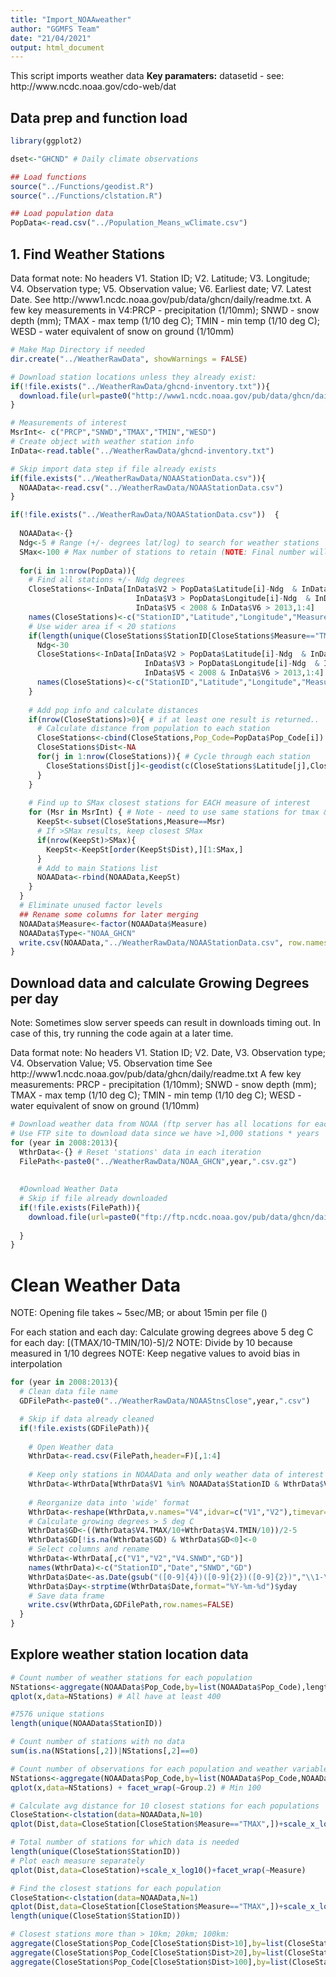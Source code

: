 ```yaml
---
title: "Import_NOAAweather"
author: "GGMFS Team"
date: "21/04/2021"
output: html_document
---
```




This script imports weather data 
**Key paramaters:**
datasetid - see: http://www.ncdc.noaa.gov/cdo-web/dat

## Data prep and function load
```r
library(ggplot2)

dset<-"GHCND" # Daily climate observations

## Load functions
source("../Functions/geodist.R")
source("../Functions/clstation.R")

## Load population data
PopData<-read.csv("../Population_Means_wClimate.csv")
```

## 1. Find Weather Stations
 Data format note: No headers V1. Station ID; V2. Latitude; V3. Longitude; V4. Observation type; V5. Observation value; V6. Earliest date; V7. Latest Date. See http://www1.ncdc.noaa.gov/pub/data/ghcn/daily/readme.txt. A few key measurements in V4:PRCP - precipitation (1/10mm); SNWD - snow depth (mm); TMAX - max temp (1/10 deg C); TMIN - min temp (1/10 deg C); WESD - water equivalent of snow on ground (1/10mm)
```r

# Make Map Directory if needed
dir.create("../WeatherRawData", showWarnings = FALSE)

# Download station locations unless they already exist:
if(!file.exists("../WeatherRawData/ghcnd-inventory.txt")){  
  download.file(url=paste0("http://www1.ncdc.noaa.gov/pub/data/ghcn/daily/ghcnd-inventory.txt"),destfile="../WeatherRawData/ghcnd-inventory.txt")
}

# Measurements of interest
MsrInt<- c("PRCP","SNWD","TMAX","TMIN","WESD")
# Create object with weather station info
InData<-read.table("../WeatherRawData/ghcnd-inventory.txt") 

# Skip import data step if file already exists
if(file.exists("../WeatherRawData/NOAAStationData.csv")){  
  NOAAData<-read.csv("../WeatherRawData/NOAAStationData.csv")
} 

if(!file.exists("../WeatherRawData/NOAAStationData.csv"))  {
  
  NOAAData<-{}
  Ndg<-5 # Range (+/- degrees lat/log) to search for weather stations
  SMax<-100 # Max number of stations to retain (NOTE: Final number will be smaller due to missing weather data, etc.)
  
  for(i in 1:nrow(PopData)){
    # Find all stations +/- Ndg degrees
    CloseStations<-InData[InData$V2 > PopData$Latitude[i]-Ndg  & InData$V2 < PopData$Latitude[i]+Ndg &
                            InData$V3 > PopData$Longitude[i]-Ndg  & InData$V3 < PopData$Longitude[i]+Ndg &
                            InData$V5 < 2008 & InData$V6 > 2013,1:4]
    names(CloseStations)<-c("StationID","Latitude","Longitude","Measure")
    # Use wider area if < 20 stations
    if(length(unique(CloseStations$StationID[CloseStations$Measure=="TMAX"]))<SMax){ 
      Ndg<-30
      CloseStations<-InData[InData$V2 > PopData$Latitude[i]-Ndg  & InData$V2 < PopData$Latitude[i]+Ndg &
                              InData$V3 > PopData$Longitude[i]-Ndg  & InData$V3 < PopData$Longitude[i]+Ndg &
                              InData$V5 < 2008 & InData$V6 > 2013,1:4]
      names(CloseStations)<-c("StationID","Latitude","Longitude","Measure")
    }
    
    # Add pop info and calculate distances
    if(nrow(CloseStations)>0){ # if at least one result is returned..
      # Calculate distance from population to each station
      CloseStations<-cbind(CloseStations,Pop_Code=PopData$Pop_Code[i])
      CloseStations$Dist<-NA
      for(j in 1:nrow(CloseStations)){ # Cycle through each station
        CloseStations$Dist[j]<-geodist(c(CloseStations$Latitude[j],CloseStations$Longitude[j],PopData$Latitude[i],PopData$Longitude[i]))   
      }
    }
    
    # Find up to SMax closest stations for EACH measure of interest
    for (Msr in MsrInt) { # Note - need to use same stations for tmax & tmin so don't do separately
      KeepSt<-subset(CloseStations,Measure==Msr)
      # If >SMax results, keep closest SMax 
      if(nrow(KeepSt)>SMax){
        KeepSt<-KeepSt[order(KeepSt$Dist),][1:SMax,]
      }
      # Add to main Stations list
      NOAAData<-rbind(NOAAData,KeepSt)
    }      
  }
  # Eliminate unused factor levels
  ## Rename some columns for later merging
  NOAAData$Measure<-factor(NOAAData$Measure)
  NOAAData$Type<-"NOAA_GHCN"
  write.csv(NOAAData,"../WeatherRawData/NOAAStationData.csv", row.names=FALSE) 
}
```


## Download data and calculate Growing Degrees per day
Note: Sometimes slow server speeds can result in downloads timing out. In case of this, try running the code again at a later time.

Data format note:
No headers V1. Station ID; V2. Date, V3. Observation type; V4. Observation Value; V5. Observation time
See http://www1.ncdc.noaa.gov/pub/data/ghcn/daily/readme.txt
A few key measurements:
PRCP - precipitation (1/10mm); SNWD - snow depth (mm); TMAX - max temp (1/10 deg C); TMIN - min temp (1/10 deg C); WESD - water equivalent of snow on ground (1/10mm) 
```r
# Download weather data from NOAA (ftp server has all locations for each year)
# Use FTP site to download data since we have >1,000 stations * years
for (year in 2008:2013){
  WthrData<-{} # Reset 'stations' data in each iteration
  FilePath<-paste0("../WeatherRawData/NOAA_GHCN",year,".csv.gz")
  
  
  #Download Weather Data
  # Skip if file already downloaded
  if(!file.exists(FilePath)){  
    download.file(url=paste0("ftp://ftp.ncdc.noaa.gov/pub/data/ghcn/daily/by_year/",year,".csv.gz"),destfile=FilePath)
    
  }
}
```
  
# Clean Weather Data 
 
NOTE: Opening file takes ~ 5sec/MB; or about 15min per file ()

For each station and each day:
Calculate growing degrees above 5 deg C for each day: [(TMAX/10-TMIN/10)-5]/2 
NOTE: Divide by 10 because measured in 1/10 degrees
NOTE: Keep negative values to avoid bias in interpolation
```r

for (year in 2008:2013){
  # Clean data file name
  GDFilePath<-paste0("../WeatherRawData/NOAAStnsClose",year,".csv") 

  # Skip if data already cleaned
  if(!file.exists(GDFilePath)){  
    
    # Open Weather data
    WthrData<-read.csv(FilePath,header=F)[,1:4]
    
    # Keep only stations in NOAAData and only weather data of interest
    WthrData<-WthrData[WthrData$V1 %in% NOAAData$StationID & WthrData$V3 %in% c("TMAX","TMIN","SNWD"),]
    
    # Reorganize data into 'wide' format
    WthrData<-reshape(WthrData,v.names="V4",idvar=c("V1","V2"),timevar="V3",direction="wide")
    # Calculate growing degrees > 5 deg C
    WthrData$GD<-((WthrData$V4.TMAX/10+WthrData$V4.TMIN/10))/2-5 
    WthrData$GD[!is.na(WthrData$GD) & WthrData$GD<0]<-0
    # Select columns and rename
    WthrData<-WthrData[,c("V1","V2","V4.SNWD","GD")]
    names(WthrData)<-c("StationID","Date","SNWD","GD")
    WthrData$Date<-as.Date(gsub("([0-9]{4})([0-9]{2})([0-9]{2})","\\1-\\2-\\3",WthrData$Date))
    WthrData$Day<-strptime(WthrData$Date,format="%Y-%m-%d")$yday
    # Save data frame
    write.csv(WthrData,GDFilePath,row.names=FALSE)
  }
}
```


## Explore weather station location data
```r
# Count number of weather stations for each population
NStations<-aggregate(NOAAData$Pop_Code,by=list(NOAAData$Pop_Code),length)
qplot(x,data=NStations) # All have at least 400

#7576 unique stations
length(unique(NOAAData$StationID))

# Count number of stations with no data
sum(is.na(NStations[,2])|NStations[,2]==0) 

# Count number of observations for each population and weather variable
NStations<-aggregate(NOAAData$Pop_Code,by=list(NOAAData$Pop_Code,NOAAData$Measure),length)
qplot(x,data=NStations) + facet_wrap(~Group.2) # Min 100

# Calculate avg distance for 10 closest stations for each populations 
CloseStation<-clstation(data=NOAAData,N=10)
qplot(Dist,data=CloseStation[CloseStation$Measure=="TMAX",])+scale_x_log10()

# Total number of stations for which data is needed
length(unique(CloseStation$StationID)) 
# Plot each measure separately
qplot(Dist,data=CloseStation)+scale_x_log10()+facet_wrap(~Measure)

# Find the closest stations for each population
CloseStation<-clstation(data=NOAAData,N=1)
qplot(Dist,data=CloseStation[CloseStation$Measure=="TMAX",])+scale_x_log10()
length(unique(CloseStation$StationID))

# Closest stations more than > 10km; 20km; 100km:
aggregate(CloseStation$Pop_Code[CloseStation$Dist>10],by=list(CloseStation$Measure[CloseStation$Dist>10]),length)
aggregate(CloseStation$Pop_Code[CloseStation$Dist>20],by=list(CloseStation$Measure[CloseStation$Dist>20]),length)
aggregate(CloseStation$Pop_Code[CloseStation$Dist>100],by=list(CloseStation$Measure[CloseStation$Dist>100]),length)

```
